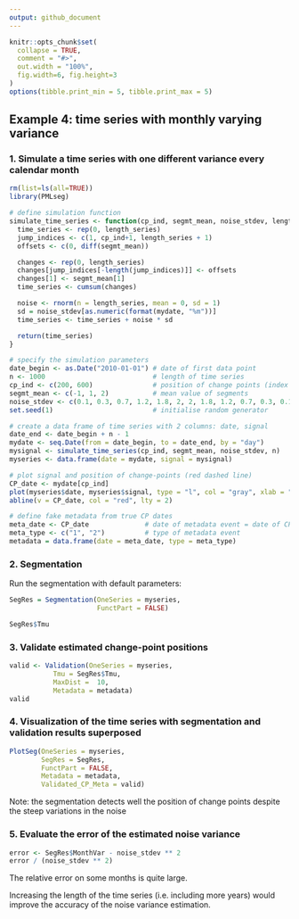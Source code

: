 ```yaml
---
output: github_document
---
```


<!-- Example4.md is generated from Example4.Rmd. Please edit that file -->

```r
knitr::opts_chunk$set(
  collapse = TRUE,
  comment = "#>",
  out.width = "100%",
  fig.width=6, fig.height=3
)
options(tibble.print_min = 5, tibble.print_max = 5)
```

## Example 4: time series with monthly varying variance

### 1. Simulate a time series with one different variance every calendar month 

```r
rm(list=ls(all=TRUE))
library(PMLseg)

# define simulation function
simulate_time_series <- function(cp_ind, segmt_mean, noise_stdev, length_series) {
  time_series <- rep(0, length_series)
  jump_indices <- c(1, cp_ind+1, length_series + 1)
  offsets <- c(0, diff(segmt_mean))

  changes <- rep(0, length_series)
  changes[jump_indices[-length(jump_indices)]] <- offsets
  changes[1] <- segmt_mean[1]
  time_series <- cumsum(changes)

  noise <- rnorm(n = length_series, mean = 0, sd = 1)
  sd = noise_stdev[as.numeric(format(mydate, "%m"))]
  time_series <- time_series + noise * sd

  return(time_series)
}

# specify the simulation parameters
date_begin <- as.Date("2010-01-01") # date of first data point
n <- 1000                           # length of time series
cp_ind <- c(200, 600)               # position of change points (index in time series)
segmt_mean <- c(-1, 1, 2)           # mean value of segments
noise_stdev <- c(0.1, 0.3, 0.7, 1.2, 1.8, 2, 2, 1.8, 1.2, 0.7, 0.3, 0.1) # 12 values, one per month (Jan to Dec)
set.seed(1)                         # initialise random generator

# create a data frame of time series with 2 columns: date, signal
date_end <- date_begin + n - 1
mydate <- seq.Date(from = date_begin, to = date_end, by = "day")
mysignal <- simulate_time_series(cp_ind, segmt_mean, noise_stdev, n)
myseries <- data.frame(date = mydate, signal = mysignal)

# plot signal and position of change-points (red dashed line)
CP_date <- mydate[cp_ind]
plot(myseries$date, myseries$signal, type = "l", col = "gray", xlab = "date", ylab = "signal", main="Simulated time series")
abline(v = CP_date, col = "red", lty = 2)

# define fake metadata from true CP dates
meta_date <- CP_date              # date of metadata event = date of CP
meta_type <- c("1", "2")          # type of metadata event
metadata = data.frame(date = meta_date, type = meta_type)
```

### 2. Segmentation

Run the segmentation with default parameters:

```r
SegRes = Segmentation(OneSeries = myseries, 
                      FunctPart = FALSE)

SegRes$Tmu
```

### 3. Validate estimated change-point positions

```r
valid <- Validation(OneSeries = myseries, 
           Tmu = SegRes$Tmu,
           MaxDist =  10,
           Metadata = metadata)
valid
```

### 4. Visualization of the time series with segmentation and validation results superposed

```r
PlotSeg(OneSeries = myseries, 
        SegRes = SegRes, 
        FunctPart = FALSE,
        Metadata = metadata, 
        Validated_CP_Meta = valid)
```

Note: the segmentation detects well the position of change points despite the steep variations in the noise 

### 5. Evaluate the error of the estimated noise variance
```r
error <- SegRes$MonthVar - noise_stdev ** 2
error / (noise_stdev ** 2)
```

The relative error on some months is quite large.

Increasing the length of the time series (i.e. including more years) would improve the accuracy of the noise variance estimation.

